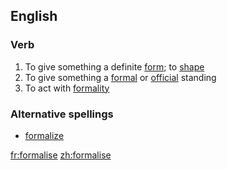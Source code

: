 ==English==

===Verb===
{{en-verb|formalis|ing}}

# To give something a definite [[form]]; to [[shape]]
# To give something a [[formal]] or [[official]] standing
# To act with [[formality]]

===Alternative spellings===
*[[formalize]]

[[fr:formalise]]
[[zh:formalise]]